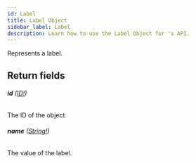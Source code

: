 ```yaml
---
id: Label
title: Label Object
sidebar_label: Label
description: Learn how to use the Label Object for 's API.
---
```


Represents a label.

## Return fields

###### <b>id</b> ([ID!](api/schema/scalar/ID.mdx))

The ID of the object

###### <b>name</b> ([String!](api/schema/scalar/String.mdx))

The value of the label.
